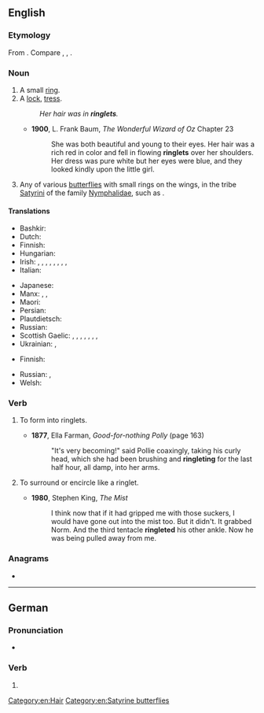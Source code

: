 ==English==
{{wikipedia}}

===Etymology===
From {{suf|en|ring|let}}. Compare {{cog|enm|ryngyl}}, {{m|enm|ryngyll}}, {{m|enm|rengel|t=ringlet}}.

===Noun===
{{en-noun}}

# A small [[ring]].
# A [[lock]], [[tress]].
#: ''Her hair was in '''ringlets'''.''
#* '''1900''', L. Frank Baum, ''The Wonderful Wizard of Oz'' Chapter 23
#*: She was both beautiful and young to their eyes. Her hair was a rich red in color and fell in flowing '''ringlets''' over her shoulders. Her dress was pure white but her eyes were blue, and they looked kindly upon the little girl.
# {{lb|en|entomology}} Any of various [[butterfly|butterflies]] with small rings on the wings, in the tribe [[Satyrini]] of the family [[Nymphalidae]], such as {{taxlink|Aphantopus hyperantus|species|noshow=1|ver=160930}}.

====Translations====
{{trans-top|lock, tress}}
* Bashkir: {{t|ba|бөҙрә}}
* Dutch: {{t+|nl|pijpenkrul|f}}
* Finnish: {{t+|fi|kihara}}
* Hungarian: {{t+|hu|lokni}}
* Irish: {{t|ga|bachall|f}}, {{t|ga|búcla|m}}, {{t|ga|drol|m}}, {{t+|ga|lúibín|m}}, {{t|ga|caschiabh|f}}, {{t+|ga|fáinne|m}}, {{t|ga|fáinneog|f}}, {{t|ga|iodh|f}}, {{t+|ga|lúb|f}}
* Italian: {{t+|it|ricciolo|m}}
{{trans-mid}}
* Japanese: {{t+|ja|巻き毛|tr=makige}}
* Manx: {{t|gv|cassag|f}}, {{t|gv|kiog|f}}, {{t|gv|skiog|f}}
* Maori: {{t|mi|urumāwhatu}}
* Persian: {{t+|fa|مرغول|tr=marğul}}
* Plautdietsch: {{t|pdt|Kroll|f}}
* Russian: {{t+|ru|ло́кон|m}}
* Scottish Gaelic: {{t|gd|cuach|f}}, {{t|gd|snìomh|m}}, {{t|gd|cleachd|f}}, {{t|gd|camalag|f}}, {{t|gd|dual|m}}, {{t|gd|camag|f}}, {{t|gd|bachlag|f}}, {{t|gd|glib|f}}
* Ukrainian: {{t|uk|ку́чер}}, {{t+|uk|ло́кон}}
{{trans-bottom}}

{{trans-top|butterfly}}
* Finnish: {{t|fi|heinäperhonen}}
{{trans-mid}}
* Russian: {{t|ru|глазо́к цвето́чный|m}}, {{t|ru|глазо́к чёрно-бу́рый|m}}
* Welsh: {{t|cy|iâr fach y glaw|f}}
{{trans-bottom}}

===Verb===
{{en-verb}}

# {{lb|en|transitive}} To form into ringlets.
#* '''1877''', Ella Farman, ''Good-for-nothing Polly'' (page 163)
#*: "It's very becoming!" said Pollie coaxingly, taking his curly head, which she had been brushing and '''ringleting''' for the last half hour, all damp, into her arms.
# {{lb|en|transitive}} To surround or encircle like a ringlet.
#* '''1980''', Stephen King, ''The Mist''
#*: I think now that if it had gripped me with those suckers, I would have gone out into the mist too. But it didn't. It grabbed Norm. And the third tentacle '''ringleted''' his other ankle. Now he was being pulled away from me.

===Anagrams===
* {{anagrams|en|a=egilnrt|Giltner|Tingler|tingler|tringle}}

[[Category:en:Hair]]
[[Category:en:Satyrine butterflies]]

----

==German==

===Pronunciation===
* {{audio|de|De-ringlet.ogg|Audio}}

===Verb===
{{head|de|verb form}}
# {{verb form of|de|ringeln||2|p|sub|I}}